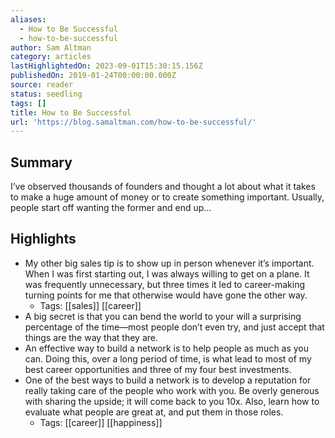 ```yaml
---
aliases:
  - How to Be Successful
  - how-to-be-successful
author: Sam Altman
category: articles
lastHighlightedOn: 2023-09-01T15:30:15.156Z
publishedOn: 2019-01-24T00:00:00.000Z
source: reader
status: seedling
tags: []
title: How to Be Successful
url: 'https://blog.samaltman.com/how-to-be-successful/'
---
```

## Summary

I’ve observed thousands of founders and thought a lot about what it takes to make a huge amount of money or to create something important. Usually, people start off wanting the former and end up…

## Highlights

- My other big sales tip is to show up in person whenever it’s important. When I was first starting out, I was always willing to get on a plane. It was frequently unnecessary, but three times it led to career-making turning points for me that otherwise would have gone the other way.
    - Tags: [[sales]] [[career]]
- A big secret is that you can bend the world to your will a surprising percentage of the time—most people don’t even try, and just accept that things are the way that they are.
- An effective way to build a network is to help people as much as you can. Doing this, over a long period of time, is what lead to most of my best career opportunities and three of my four best investments.
- One of the best ways to build a network is to develop a reputation for really taking care of the people who work with you. Be overly generous with sharing the upside; it will come back to you 10x. Also, learn how to evaluate what people are great at, and put them in those roles.
    - Tags: [[career]] [[happiness]]
